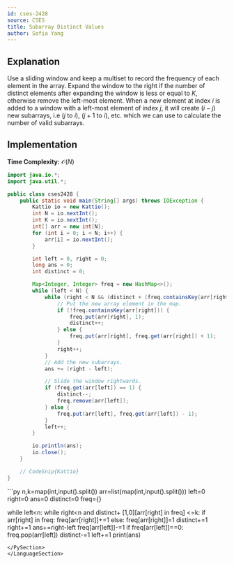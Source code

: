 ```yaml
---
id: cses-2428
source: CSES
title: Subarray Distinct Values
author: Sofia Yang
---
```


## Explanation

Use a sliding window and keep a multiset to record the frequency of each element in the array.
Expand the window to the right if the number of distinct elements after expanding the window is less or equal to $K$,
otherwise remove the left-most element.
When a new element at index $i$ is added to a window with a left-most element of index $j$,
it will create ($i - j$) new subarrays, i.e ($j$ to $i$), ($j + 1$ to $i$), etc. which we can use to calculate the number of valid subarrays.

## Implementation

**Time Complexity:** $\mathcal{O}(N)$

<LanguageSection>

<JavaSection>

``` java
import java.io.*;
import java.util.*;

public class cses2428 {
	public static void main(String[] args) throws IOException {
		Kattio io = new Kattio();
		int N = io.nextInt();
		int K = io.nextInt();
		int[] arr = new int[N];
		for (int i = 0; i < N; i++) {
			arr[i] = io.nextInt();
		}

		int left = 0, right = 0;
		long ans = 0;
		int distinct = 0;

		Map<Integer, Integer> freq = new HashMap<>();
		while (left < N) {
			while (right < N && (distinct + (freq.containsKey(arr[right]) ? 0 : 1) <= K)) {
				// Put the new array element in the map.
				if (!freq.containsKey(arr[right])) {
					freq.put(arr[right], 1);
					distinct++;
				} else {
					freq.put(arr[right], freq.get(arr[right]) + 1);
				}
				right++;
			}
			// Add the new subarrays.
			ans += (right - left);

			// Slide the window rightwards.
			if (freq.get(arr[left]) == 1) {
				distinct--;
				freq.remove(arr[left]);
			} else {
				freq.put(arr[left], freq.get(arr[left]) - 1);
			}
			left++;
		}

		io.println(ans);
		io.close();
	}

	// CodeSnip{Kattio}
}
```

</JavaSection>
<PySection>
```py
n,k=map(int,input().split())
arr=list(map(int,input().split()))
left=0
right=0
ans=0
distinct=0
freq={}

while left<n:
    while right<n and distinct+ [1,0][arr[right] in freq] <=k:
        if arr[right] in freq:
            freq[arr[right]]+=1
        else:
            freq[arr[right]]=1
            distinct+=1
        right+=1
    ans+=right-left
    freq[arr[left]]-=1
    if freq[arr[left]]==0:
        freq.pop(arr[left])
        distinct-=1
    left+=1
print(ans)

```
</PySection>
</LanguageSection>

